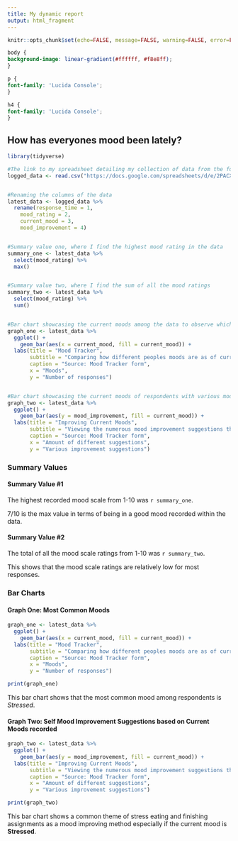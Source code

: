 ---
title: My dynamic report
output: html_fragment
---

```{r setup, include=FALSE}
knitr::opts_chunk$set(echo=FALSE, message=FALSE, warning=FALSE, error=FALSE)

```

```{css}

body {
background-image: linear-gradient(#ffffff, #f8e8ff);
}

p {
font-family: 'Lucida Console';
}

h4 {
font-family: 'Lucida Console';
}
```

## How has everyones mood been lately?


```{r}
library(tidyverse)

#The link to my spreadsheet detailing my collection of data from the form
logged_data <- read.csv("https://docs.google.com/spreadsheets/d/e/2PACX-1vQ9gAgH-hQJyxJVLKnIGTqyKzeH8vguUh34yd3g5fnoiL1f6-zL6Orf8JO6KfDNIF1JPQYvKm467TqS/pub?output=csv")


#Renaming the columns of the data 
latest_data <- logged_data %>%
  rename(response_time = 1,
    mood_rating = 2,
    current_mood = 3,
    mood_improvement = 4)


#Summary value one, where I find the highest mood rating in the data
summary_one <- latest_data %>% 
  select(mood_rating) %>% 
  max()


#Summary value two, where I find the sum of all the mood ratings 
summary_two <- latest_data %>% 
  select(mood_rating) %>% 
  sum()


#Bar chart showcasing the current moods among the data to observe which mood is the most apparent
graph_one <- latest_data %>% 
  ggplot() +
    geom_bar(aes(x = current_mood, fill = current_mood)) +
  labs(title = "Mood Tracker",
       subtitle = "Comparing how different peoples moods are as of current time of filling out the Google form",
       caption = "Source: Mood Tracker form",
       x = "Moods",
       y = "Number of responses")


#Bar chart showcasing the current moods of respondents with various mood improving suggestions that they have for themselves
graph_two <- latest_data %>% 
  ggplot() +
    geom_bar(aes(y = mood_improvement, fill = current_mood)) +
  labs(title = "Improving Current Moods",
       subtitle = "Viewing the numerous mood improvement suggestions that correlate to respondents current mood",
       caption = "Source: Mood Tracker form",
       x = "Amount of different suggestions",
       y = "Various improvement suggestions")

```

### Summary Values

<h4> Summary Value #1 </h4>
The highest recorded mood scale from 1-10 was `r summary_one`.


7/10 is the max value in terms of being in a good mood recorded within the data.

<h4> Summary Value #2 </h4>

The total of all the mood scale ratings from 1-10 was `r summary_two`.


This shows that the mood scale ratings are relatively low for most responses.

### Bar Charts

<h4> Graph One: Most Common Moods </h4>

``` {r}
graph_one <- latest_data %>% 
  ggplot() +
    geom_bar(aes(x = current_mood, fill = current_mood)) +
  labs(title = "Mood Tracker",
       subtitle = "Comparing how different peoples moods are as of current time of filling out the Google form",
       caption = "Source: Mood Tracker form",
       x = "Moods",
       y = "Number of responses")

print(graph_one)
```

This bar chart shows that the most common mood among respondents is *Stressed*.


<h4> Graph Two: Self Mood Improvement Suggestions based on Current Moods recorded </h4>

``` {r}
graph_two <- latest_data %>% 
  ggplot() +
    geom_bar(aes(y = mood_improvement, fill = current_mood)) +
  labs(title = "Improving Current Moods",
       subtitle = "Viewing the numerous mood improvement suggestions that correlate to respondents current mood",
       caption = "Source: Mood Tracker form",
       x = "Amount of different suggestions",
       y = "Various improvement suggestions")

print(graph_two)
```

This bar chart shows a common theme of stress eating and finishing assignments as a mood improving method especially if the current mood is **Stressed**.